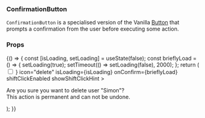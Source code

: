 

<Meta title="ConfirmationButton" component={ConfirmationButton} />

### ConfirmationButton

`ConfirmationButton` is a specialised version of the Vanilla [Button](https://docs.vanillaframework.io/patterns/buttons/) that prompts a confirmation from the user before executing some action.

### Props

<ArgsTable of={ConfirmationButton} />

<Canvas>
  <Story name="Default">
    {() => {
      const [isLoading, setLoading] = useState(false);
      const brieflyLoad = () => {
        setLoading(true);
        setTimeout(() => setLoading(false), 2000);
      };
      return (
        <ConfirmationButton
          title="Confirm delete"
          buttonLabel="Delete"
          confirmButtonLabel="Delete"
          confirmExtra={
            <span className="u-float-left">
              <Input
                type="checkbox"
                id="extraCheckbox"
                label="Do not ask again"
                tabIndex={-1}
              />
            </span>
          }
          icon="delete"
          isLoading={isLoading}
          onConfirm={brieflyLoad}
          shiftClickEnabled
          showShiftClickHint
        >
          <p>
            Are you sure you want to delete user "Simon"?<br/>
            This action is permanent and can not be undone.
          </p>
        </ConfirmationButton>
      );
    }}
  </Story>
</Canvas>
